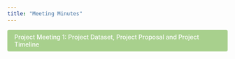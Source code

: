 ```yaml
---
title: "Meeting Minutes"
---
```


<style>
  .custom-btn {
    background-color: #A8D08D; /* 淺綠色背景 */
    color: #FFFFFF; /* 白色文字 */
    padding: 8px 16px; /* 內邊距 */
    border: none; /* 無邊框 */
    border-radius: 4px; /* 圓角 */
    font-size: 14px; /* 字體大小 */
    font-weight: 500; /* 中等字重 */
    cursor: pointer; /* 滑鼠懸停時顯示手型 */
    transition: background-color 0.3s; /* 過渡效果 */
    text-decoration: none; /* 移除底線 */
    display: inline-block; /* 確保按鈕行為 */
  }
  .custom-btn:hover {
    background-color: #3B8C53; /* 懸停時變為較深的綠色 */
  }
</style>

<a href="file:///C:/Trista0114/Group%20Project/_site/Teams/Minutes/Meeting_Minutes1.html" class="custom-btn">Project Meeting 1: Project Dataset, Project Proposal and Project Timeline</a>




